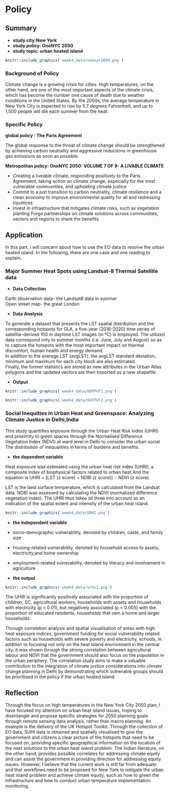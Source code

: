 # Policy

## Summary

-   **study city:New York**\
-   **study policy: OneNYC 2050**\
-   **study topic: urban heated island**

```r
knitr::include_graphics('week4_data/onenyc2050.png')
```

### Background of Policy

Climate change is a growing crisis for cities. High temperatures, on the other hand, are one of the most important aspects of the climate crisis, which has become the number one cause of death due to weather conditions in the United States. By the 2050s, the average temperature in New York City is expected to rise by 5.7 degrees Fahrenheit, and up to 1,500 people will die each summer from the heat.

### Specific Policy

**global policy : The Paris Agreement**

The global response to the threat of climate change should be strengthened by achieving carbon neutrality and aggressive reductions in greenhouse gas emissions as soon as possible.

**Metropolitan policy: OneNYC 2050: VOLUME 7 OF 9- A LIVABLE CLIMATE**

-   Creating a liveable climate, responding positively to the Paris Agreement, taking action on climate change, especially for the most vulnerable communities, and upholding climate justice
-   Commit to a just transition to carbon neutrality, climate resilience and a clean economy to improve environmental quality for all and redressing injustices
-   Invest in infrastructure that mitigates climate risks, such as vegetation planting Forge partnerships on climate solutions across communities, sectors and regions to share the benefits

## Application

In this part, i will concern about how to use the EO data to resolve the urban heated island. In the following, there are one case and one reading to explain.

### Major Summer Heat Spots using Landsat-8 Thermal Satellite data

-   **Data Collection**

Earth observation data- the Landsat8 data in summer\
Open street map- the great London

-   **Data Analysis**

To generate a dataset that presents the LST spatial distribution and the corresponding hotspots for GLA, a five-year (2016-2020) time series of satellite-derived 100 m daytime LST images (in °C) is employed. The utilized data correspond only to summer months (i.e. June, July and August) so as to capture the hotspots with the most important impact on thermal discomfort, human health and energy demand.\
In addition to the average LST (avgLST), the avgLST standard deviation, minimum and maximum for each city block are also estimated.\
Finally, the former statistics are stored as new attributes in the Urban Atlas polygons and the updated vectors are then exported as a new shapefile.

-   **Output**

```r
knitr::include_graphics('week4_data/OUTPUT1.png')
```

```r
knitr::include_graphics('week4_data/OUTPUT2.png')
```

### Social Inequities in Urban Heat and Greenspace: Analyzing Climate Justice in Delhi,India

This study quantifies exposure through the Urban Heat Risk Index (UHRI) and proximity to green spaces through the Normalised Difference Vegetation Index (NDVI) at ward level in Delhi to consider the urban social The distribution of inequalities in terms of burdens and benefits.

-   **the dependent variable**

Heat exposure was estimated using the urban heat risk index (UHRI), a composite index of biophysical factors related to urban heat.And the equation is UHRI = \[LST (z score) + NDBI (z score)\] − NDVI (z score).\

LST is the land surface temperature, which is calculated from the Landsat data. NDBI was assessed by calculating the NDVI (normalized difference vegetation index). The UHRI thus takes all three into account as an indication of the spatial extent and intensity of the urban heat island.

```r
knitr::include_graphics('week4_data/URHI.png')
```

-   **the independent variable**

-   socio-demographic vulnerability, denoted by children, caste, and family size

-   housing-related vulnerability, denoted by household access to assets, electricity,and home ownership

-   employment-related vulnerability, denoted by literacy and involvement in agriculture

-   **the output**

```r
knitr::include_graphics('week4_data/urhi2.png')
```

The UHRI is significantly positively associated with the proportion of children, SC, agricultural workers, households with assets and households with electricity (p \< 0.01), but negatively associated (p \< 0.005) with the proportion of educated residents, households that own a home and larger households.\

Through correlation analysis and spatial visualisation of areas with high heat exposure indices, government funding for social vulnerability related factors such as households with severe poverty and electricity, schools, in addition to focusing not only on the heat island environment in the central city, it was shown through the strong correlation between agricultural labour and NDVI that the government should also focus on the population in the urban periphery. The correlation study aims to make a valuable contribution to the integration of climate justice considerations into climate change planning in Delhi by demonstrating which vulnerable groups should be prioritised in the policy if the urban heated island.

## Reflection

Through the focus on high temperatures in the New York City 2050 plan, I have focused my attention on urban heat island issues, hoping to disentangle and propose specific strategies for 2050 planning goals through remote sensing data analysis, rather than macro planning. An example is the delivery of the UK Hotspot Toolkit. Through the collection of EO data, SUHI data is obtained and spatially visualised to give the government and citizens a clear picture of the hotspots that need to be focused on, providing specific geographical information on the location of the next solutions to the urban heat island problem. The Indian literature, on the other hand, provides possible correlates for addressing climate equity and can assist the government in providing direction for addressing equity issues. However, I believe that the current work is still far from adequate and that workflows need to be proposed for New York to mitigate the urban heat island problem and achieve climate equity, such as how to green the infrastructure and how to conduct urban temperature implementation monitoring.
